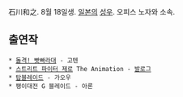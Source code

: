 石川和之. 8월 18일생. [[일본]]의 [[성우]]. 오피스 노자와 소속.

== 출연작 ==
 * [[돌격! 빳빠라대]] - 고텐
 * [[스트리트 파이터 제로]] The Animation - [[발로그]]
 * [[탑블레이드]] - 가오우
 * 팽이대전 G 블레이드 - 아론
